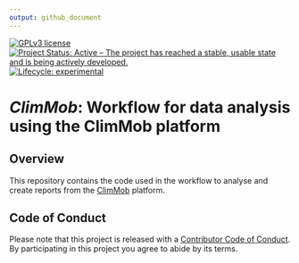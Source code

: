 ```yaml
---
output: github_document
---
```


<!-- badges: start -->
[![GPLv3 license](https://img.shields.io/badge/License-GPLv3-blue.svg)](https://www.r-project.org/Licenses/GPL-3)
[![Project Status: Active – The project has reached a stable, usable state and is being actively developed.](https://www.repostatus.org/badges/latest/active.svg)](https://www.repostatus.org/#active)
[![Lifecycle: experimental](https://img.shields.io/badge/lifecycle-experimental-orange.svg)](https://www.tidyverse.org/lifecycle/#experimental)
<!-- badges: end -->

# *ClimMob*: Workflow for data analysis using the ClimMob platform


## Overview

This repository contains the code used in the workflow to analyse and create reports from the [ClimMob](https://climmob.net/blog/) platform.

## Code of Conduct

Please note that this project is released with a [Contributor Code of Conduct](CODE_OF_CONDUCT.md). By participating in this project you agree to abide by its terms.
